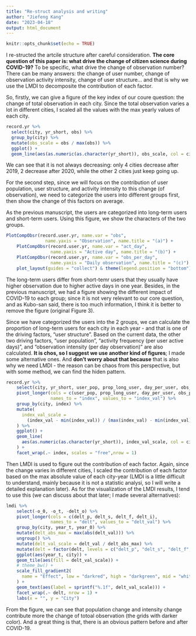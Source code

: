```yaml
---
title: "Re-struct analysis and writing"
author: "Jiefeng Kang"
date: "2023-04-18"
output: html_document
---
```


```r
knitr::opts_chunk$set(echo = TRUE)
```

I re-structed the artcile structure after careful consideration. **The core question of this paper is: what drive the change of citizen science during COVID-19?** To be specific, what drive the change of observation number? There can be many answers: the change of user number, change of observation activity intensity, change of user structure... and that is why we use the LMDI to decomposite the contribution of each factor. 

So, firstly, we can give a figure of the key index of our coure question: the change of total observation in each city. Since the total observation varies a lot in different cities, I scaled all the values with the max yearly values of each city. 

```r
record.yr %>%
  select(city, yr_short, obs) %>%
  group_by(city) %>%
  mutate(obs_scale = obs / max(obs)) %>%
  ggplot() +
  geom_line(aes(as.numeric(as.character(yr_short)), obs_scale, col = city))
```

We can see that it is not always decreasing: only 4 cities decrease after 2019, 2 decrease after 2020, while the other 2 cities just keep going up. 

For the second step, since we will focus on the contribution of user population, user structure, and activity intensity to this change (of observation), we need to categorize the users into different groups first, then show the change of this factors on average. 

As the previous manuscript, the users are categorized into long-term users and short-term users. Using this figure, we show the characters of the two groups. 

```r
PlotCompObsr(record.user.yr, name.var = "obs",
               name.yaxis = "Observation", name.title = "(a)") +
    PlotCompObsr(record.user.yr, name.var = "act_day",
                 name.yaxis = "Active day", name.title = "(b)") +
    PlotCompObsr(record.user.yr, name.var = "obs_per_day",
                 name.yaxis = "Daily observation", name.title = "(c)") +
    plot_layout(guides = "collect") & theme(legend.position = "bottom")
```

The long-term users differ from short-temr users that they usually have higher observation due to higher active days in one year. Besides, in the previous manuscript, we had a figure showing the different impact of COVID-19 to each group; since it is not very relevant to our core question, and as Kubo-san said, there is too much information, I think it is better to remove the figure (original Figure 3). 

Since we have categorized the users into the 2 groups, we can calculate the proportion of long-term users for each city in each year - and that is one of the driving factors, "user structure". Based on the current data, the other two driving factors, "user population", "activity frequency (per user active days)", and "observation intensity (per day observation)" are also calculated. **It is chos, so I suggest we use another kind of figures**; I made some alternative ones. And **don't worry about that because** that is also why we need LMDI - the reason can be chaos from this perspective, but with some method, we can find the hiden pattern. 

```r
record.yr %>%
    select(city, yr_short, user_pop, prop_long_user, day_per_user, obs_per_day) %>%
    pivot_longer(cols = c(user_pop, prop_long_user, day_per_user, obs_per_day),
                 names_to = "index", values_to = "index_val") %>%
    group_by(city, index) %>%
    mutate(
      index_val_scale =
        (index_val - min(index_val)) / (max(index_val) - min(index_val))
    ) %>%
    ggplot() +
    geom_line(
      aes(as.numeric(as.character(yr_short)), index_val_scale, col = city)
    ) +
    facet_wrap(.~ index, scales = "free",nrow = 1)
```

Then LMDI is used to figure out the contribution of each factor. Again, since the change varies in different cities, I scaled the contribution of each factor based on the max absolute value of each city-year (LMDI is a little difficult to understand, mainly because it is not a statistic analysi, so I will write a detailed explanation later). As for the visualization of the LMDI results, I tend to use this (we can discuss about that later; I made several alternatives): 

```r
lmdi %>%
    select(-o_0, -o_t, -delt_o) %>%
    pivot_longer(cols = c(delt_p, delt_s, delt_f, delt_i),
                 names_to = "delt", values_to = "delt_val") %>%
    group_by(city, year_t, year_0) %>%
    mutate(delt_abs_max = max(abs(delt_val))) %>%
    ungroup() %>%
    mutate(delt_val_scale = delt_val / delt_abs_max) %>%
    mutate(delt = factor(delt, levels = c("delt_p", "delt_s", "delt_f", "delt_i"))) %>%
    ggplot(aes(year_t, city)) +
    geom_tile(aes(fill = delt_val_scale)) +
    # theme_bw() +
    scale_fill_gradient2(
      name = "Effect", low = "darkred", high = "darkgreen", mid = "white"
    ) +
    geom_text(aes(label = sprintf("%.1f", delt_val_scale))) +
    facet_wrap(.~ delt, nrow = 1) +
    labs(x = "", y = "City")
```

From the figure, we can see that population change and intensity change contribute more the change of totoal observation (the grids with darker color). And a great thing is that, there is an obvious pattern before and after COVID-19. 
